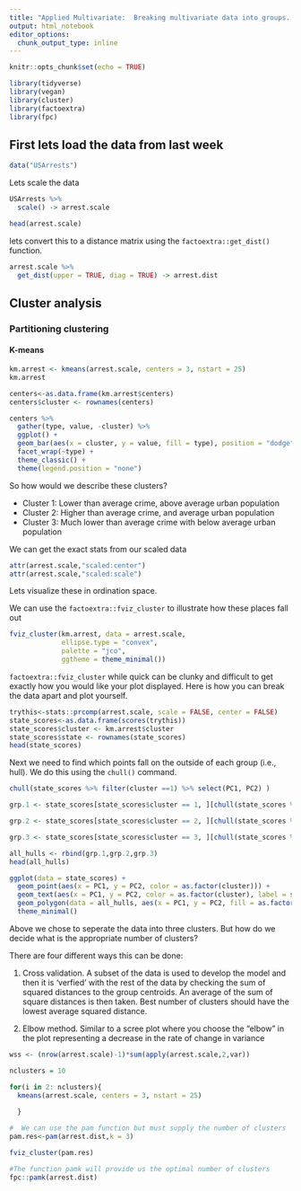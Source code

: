 ```yaml
---
title: "Applied Multivariate:  Breaking multivariate data into groups. Part 2"
output: html_notebook
editor_options: 
  chunk_output_type: inline
---
```


```r
knitr::opts_chunk$set(echo = TRUE)
```

```r
library(tidyverse)
library(vegan)
library(cluster)
library(factoextra)
library(fpc)
```
## First lets load the data from last week
```r
data("USArrests")

```

Lets scale the data 
```r
USArrests %>% 
  scale() -> arrest.scale

head(arrest.scale)
```

lets convert this to a distance matrix using the `factoextra::get_dist()` function.

```r
arrest.scale %>% 
  get_dist(upper = TRUE, diag = TRUE) -> arrest.dist
```

## Cluster analysis

### Partitioning clustering

#### K-means

```r
km.arrest <- kmeans(arrest.scale, centers = 3, nstart = 25)
km.arrest
```

```r
centers<-as.data.frame(km.arrest$centers)
centers$cluster <- rownames(centers)

centers %>% 
  gather(type, value, -cluster) %>% 
  ggplot() + 
  geom_bar(aes(x = cluster, y = value, fill = type), position = "dodge", stat = "identity", colour = "black") +
  facet_wrap(~type) +
  theme_classic() +
  theme(legend.position = "none")
```


So how would we describe these clusters?

- Cluster 1:  Lower than average crime, above average urban population
- Cluster 2:  Higher than average crime, and average urban population
- Cluster 3:  Much lower than average crime with below average urban population

We can get the exact stats from our scaled data

```r

attr(arrest.scale,"scaled:center")
attr(arrest.scale,"scaled:scale")
```



Lets visualize these in ordination space. 

We can use the `factoextra::fviz_cluster` to illustrate how these places fall out

```r
fviz_cluster(km.arrest, data = arrest.scale,
             ellipse.type = "convex",
             palette = "jco",
             ggtheme = theme_minimal())
```

`factoextra::fviz_cluster` while quick can be clunky and difficult to get exactly how you would like your plot displayed.  Here is how you can break the data apart and plot yourself. 

```r
trythis<-stats::prcomp(arrest.scale, scale = FALSE, center = FALSE)
state_scores<-as.data.frame(scores(trythis))
state_scores$cluster <- km.arrest$cluster
state_scores$state <- rownames(state_scores)
head(state_scores)

```

Next we need to find which points fall on the outside of each group (i.e., hull).  We do this using the `chull()` command.

```r
chull(state_scores %>% filter(cluster ==1) %>% select(PC1, PC2) )

grp.1 <- state_scores[state_scores$cluster == 1, ][chull(state_scores %>% filter(cluster ==1) %>% select(PC1, PC2) ), ]  # hull values for cluster 1

grp.2 <- state_scores[state_scores$cluster == 2, ][chull(state_scores %>% filter(cluster ==2) %>% select(PC1, PC2) ), ]  # hull values for cluster 2

grp.3 <- state_scores[state_scores$cluster == 3, ][chull(state_scores %>% filter(cluster ==3) %>% select(PC1, PC2) ), ]  # hull values for cluster 3

all_hulls <- rbind(grp.1,grp.2,grp.3)
head(all_hulls)
```

```r
ggplot(data = state_scores) + 
  geom_point(aes(x = PC1, y = PC2, color = as.factor(cluster))) +
  geom_text(aes(x = PC1, y = PC2, color = as.factor(cluster), label = state))  +
  geom_polygon(data = all_hulls, aes(x = PC1, y = PC2, fill = as.factor(cluster), colour =  as.factor(cluster)), alpha = 0.25) + 
  theme_minimal() 
```


Above we chose to seperate the data into three clusters.  But how do we decide what is the appropriate number of clusters?

There are four different ways this can be done:

1. Cross validation.  A subset of the data is used to develop the model and then it is 'verfied' with the rest of the data by checking the sum of squared distances to the group centroids.  An average of the sum of square distances is then taken.  Best number of clusters should have the lowest average squared distance. 

2. Elbow method.  Similar to a scree plot where you choose the "elbow" in the plot representing a decrease in the rate of change in variance 

```r

wss <- (nrow(arrest.scale)-1)*sum(apply(arrest.scale,2,var))

nclusters = 10

for(i in 2: nclusters){
  kmeans(arrest.scale, centers = 3, nstart = 25)
  
  }
```



```r
#  We can use the pam function but must supply the number of clusters
pam.res<-pam(arrest.dist,k = 3)

fviz_cluster(pam.res)

#The function pamk will provide us the optimal number of clusters
fpc::pamk(arrest.dist)
```

